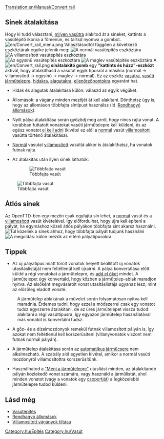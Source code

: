 [[Translation:en/Manual/Convert rail]]
{{hu/Oktatás}}
==Sínek átalakítása==

Hogy ki tudd választani, [[hu/Manual/Base Set/Vasút típusai|milyen vasútra]] alakítod át a síneket, kattints a vasútépítő ikonra a főmenün, és tartsd nyomva a gombot.
[[File:en/Convert rail menu.png|none]]
Választásodtól függően a következő eszköztárak egyike jelenik meg:
[[File:hu/Railroad Construction.png|none|frame|[[hu/Manual/Vasútépítés#vasutepito-eszkoztar|A normál vasútépítés eszköztára]]]]
[[File:en/Electrified Railway Construction.png|none|frame|A villamosított vasútépítés eszköztára]]
[[File:en/Monorail Construction.png|none|frame|Az egysínű vasútépítés eszköztára]]
[[File:en/Maglev Construction.png|none|frame|A maglev vasútépítés eszköztára]]
A [[File:en/Convert rail.png]] '''sínátalakító gomb''' egy '''"kattints és húzz"-eszközt''' aktivál, hogy átalakíthasd a vasutat egyik típusról a másikra (normál -> villamosított -> egysínű -> maglev -> normál). Ez az eszköz [[hu/Manual/Vasútépítés|vasútra]], [[hu/Manual/Vasúti járműtelep építése|vasúti járműtelepre]], [[hu/Manual/Hidak|hidakra]], [[hu/Manual/Alagutak|alagutakra]], [[hu/Manual/Ellenőrzőpontok|ellenőrzőpontokra]] egyaránt hat.

* Hidak és alagutak átalakítása külön: válaszd az egyik végüket.

* Állomások: a vágány minden mezőjét át kell alakítani. Dönthetsz úgy is, hogy az állomáson többfajta síntípust használsz (ld. [[hu/Rendhagyó állomások|Rendhagyó állomások]]).

* Nyílt pálya átalakítása során győződj meg arról, hogy nincs rajta vonat. A korábban futtatott vonatokat vasúti járműtelepre kell küldeni, és az egész vonatot [[hu/Egész vonatok eladása|el kell adni]] (kivétel ez alól a [[hu/Manual/Base Set/Normál vasút|normál]] vasút [[hu/Manual/Base Set/Villamosított vasút|villamosított]] vasúttá történő átalakítása).

* [[hu/Manual/Base Set/Normál vasút|Normál]] vasutat [[hu/Manual/Base Set/Villamosított vasút|villamosított]] vasúttá akkor is átalakíthatsz, ha vonatok futnak rajta.

* Az átalakítás után ilyen sínek láthatók:
: [[File:en/Convert station.png|left|frame|Többfajta vasút]]
[[File:en/Convert rail tunnel.png|none|frame|Többfajta vasút]]




==Átlós sínek==
Az OpenTTD-ben egy mezőn csak egyfajta sín lehet, a [[hu/Manual/Base Set/Normál vasút|normál]] vasút és a [[hu/Manual/Base Set/Villamosított vasút|villamosított]] vasút kivételével. Így előfordulhat, hogy újra kell építeni a pályát, ha egymáshoz közeli átlós pályákon többfajta sínt akarsz használni.
[[File:en/Convert rail close.png|left|frame|Túl közeliek a sínek ahhoz, hogy többfajta pályát tudjunk használni]]
[[File:en/Convert rail good.png|none|frame|A megoldás: külön mezők az eltérő pályatípusokra]] 

==Tippek==
* Az új pályatípus miatt törölt vonatok helyett beállított új vonatok utasításlistáját nem feltétlenül kell újraírni. A pálya konvertálása előtt küldd a régi vonatokat a járműtelepre, és [[hu/Egész vonatok eladása|add el őket]] mindet. A járműtelepet úgy konvertáld, hogy közben a járműtelep-ablak maradjon nyitva. Az elsőként megvásárolt vonat utasításlistája ugyanaz lesz, mint az előzőleg eladott vonaté.
:A járműtelep ablakának a művelet során folyamatosan nyitva kell maradnia. Érdemes tudni, hogy ezzel a módszerrel csak egy vonatot tudsz egyszerre átalakítani, de az üres járműtelepet vissza tudod alakítani a régi vasúttípusra, így egyazon járműtelep használatával más vonatot is konvertálni tudsz.

* A gőz- és a dízelmozdonyok remekül futnak villamosított pályán is, így azokat nem feltétlenül kell korszerűsíteni (villanyvonatok viszont nem futnak normál pályán).

* A járműtelep átalakítása során az [[hu/Manual/Járműcsere#automatikus-jarmucsere|automatikus járműcsere]] nem alkalmazható. A szabály alól egyetlen kivétel, amikor a normál vasúti mozdonyról villamosítottra korszerűsítünk.

* Használhatod a [[hu/Manual/Utasítások#az-uj-cel-gomb|"Menj a járműtelepre"]] utasítást minden, az átalakítandó pályán közlekedő vonat számára, vagy használd a járműlistát, ahol minden vonatot (vagy a vonatok egy [[hu/Manual/Járműcsoportok|csoportját]]) a legközelebbi járműtelepre tudod küldeni.

==Lásd még==
*[[hu/Manual/Vasútépítés|Vasútépítés]]
*[[hu/Rendhagyó állomások|Rendhagyó állomások]]
*[[hu/Haladó beállítások/Járművek#villamositott-vaganyok-tiltasa|Villamosított vágányok tiltása]]

[[Category:hu/Építés]]
[[Category:hu/Vasút]]
